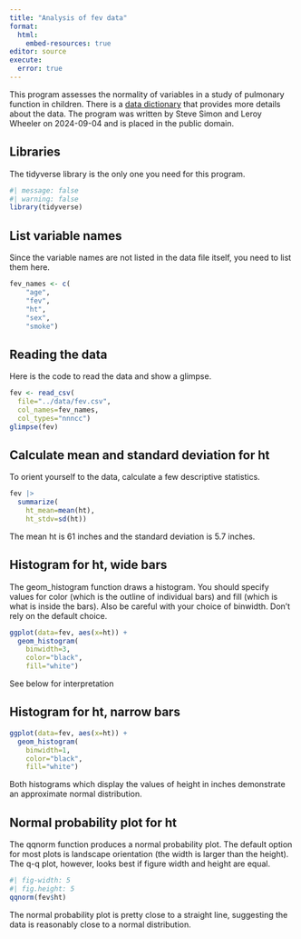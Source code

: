 ```yaml
---
title: "Analysis of fev data"
format: 
  html:
    embed-resources: true
editor: source
execute: 
  error: true
---
```


This program assesses the normality of variables in a study of pulmonary function in children. There is a [data dictionary][dd] that provides more details about the data. The program was written by Steve Simon and Leroy Wheeler on 2024-09-04 and is placed in the public domain.

[dd]: https://github.com/pmean/datasets/blob/master/fev.yaml

## Libraries

The tidyverse library is the only one you need for  this program.

```r
#| message: false
#| warning: false
library(tidyverse)
```

## List variable names

Since the variable names are not listed in the data file itself, you need to list them here.

```r
fev_names <- c(
    "age",
    "fev",
    "ht",
    "sex",
    "smoke")
```

## Reading the data

Here is the code to read the data and show a glimpse. 

```r
fev <- read_csv(
  file="../data/fev.csv",
  col_names=fev_names,
  col_types="nnncc")
glimpse(fev)
```

## Calculate mean and standard deviation for ht

To orient yourself to the data, calculate a few descriptive statistics.

```r
fev |>
  summarize(
    ht_mean=mean(ht),
    ht_stdv=sd(ht))
```

The mean ht is 61 inches and the standard deviation is 5.7 inches.

## Histogram for ht, wide bars

The geom_histogram function draws a histogram. You should specify values for color (which is the outline of individual bars) and fill (which is what is inside the bars). Also be careful with your choice of binwidth. Don't rely on the default choice.

```r
ggplot(data=fev, aes(x=ht)) +
  geom_histogram(
    binwidth=3,
    color="black",
    fill="white")
```

See below for interpretation

## Histogram for ht, narrow bars

```r
ggplot(data=fev, aes(x=ht)) +
  geom_histogram(
    binwidth=1,
    color="black",
    fill="white")
```

Both histograms which display the values of height in inches demonstrate an approximate normal distribution.

## Normal probability plot for ht

The qqnorm function produces a normal probability plot. The default option for most plots is landscape orientation (the width is larger than the height). The q-q plot, however, looks best if figure width and height are equal.

```r
#| fig-width: 5
#| fig.height: 5
qqnorm(fev$ht)
```

The normal probability plot is pretty close to a straight line, suggesting the data is reasonably close to a normal distribution.
